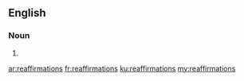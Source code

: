 ==English==

===Noun===
{{head|en|plural}}

# {{plural of|reaffirmation|lang=en|nocat=1}}

[[ar:reaffirmations]]
[[fr:reaffirmations]]
[[ku:reaffirmations]]
[[my:reaffirmations]]